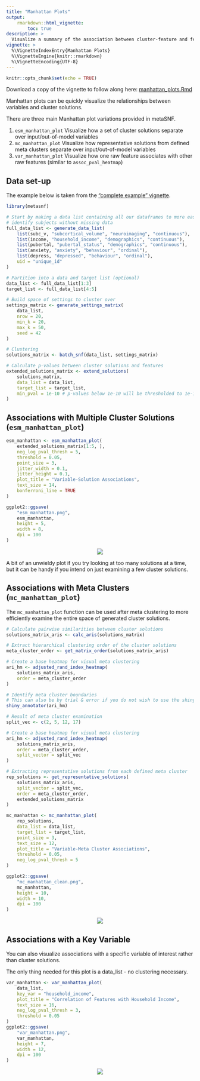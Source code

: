 ```yaml
---
title: "Manhattan Plots"
output:
    rmarkdown::html_vignette:
        toc: true
description: >
  Visualize a summary of the association between cluster-feature and feature-feature relationships.
vignette: >
  %\VignetteIndexEntry{Manhattan Plots}
  %\VignetteEngine{knitr::rmarkdown}
  %\VignetteEncoding{UTF-8}
---
```


```r
knitr::opts_chunk$set(echo = TRUE)
```

Download a copy of the vignette to follow along here: [manhattan_plots.Rmd](https://raw.githubusercontent.com/BRANCHlab/metasnf/main/vignettes/manhattan_plots.Rmd)

Manhattan plots can be quickly visualize the relationships between variables and cluster solutions.

There are three main Manhattan plot variations provided in metaSNF.

1. `esm_manhattan_plot` Visualize how a set of cluster solutions separate over input/out-of-model variables
2. `mc_manhattan_plot` Visualize how representative solutions from defined meta clusters separate over input/out-of-model variables
3. `var_manhattan_plot` Visualize how one raw feature associates with other raw features (similar to `assoc_pval_heatmap`)

## Data set-up

The example below is taken from the ["complete example" vignette](https://branchlab.github.io/metasnf/articles/a_complete_example.html).

```r
library(metasnf)

# Start by making a data list containing all our dataframes to more easily
# identify subjects without missing data
full_data_list <- generate_data_list(
    list(subc_v, "subcortical_volume", "neuroimaging", "continuous"),
    list(income, "household_income", "demographics", "continuous"),
    list(pubertal, "pubertal_status", "demographics", "continuous"),
    list(anxiety, "anxiety", "behaviour", "ordinal"),
    list(depress, "depressed", "behaviour", "ordinal"),
    uid = "unique_id"
)

# Partition into a data and target list (optional)
data_list <- full_data_list[1:3]
target_list <- full_data_list[4:5]

# Build space of settings to cluster over
settings_matrix <- generate_settings_matrix(
    data_list,
    nrow = 20,
    min_k = 20,
    max_k = 50,
    seed = 42
)

# Clustering
solutions_matrix <- batch_snf(data_list, settings_matrix)

# Calculate p-values between cluster solutions and features
extended_solutions_matrix <- extend_solutions(
    solutions_matrix,
    data_list = data_list,
    target_list = target_list,
    min_pval = 1e-10 # p-values below 1e-10 will be thresholded to 1e-10
)
```

## Associations with Multiple Cluster Solutions (`esm_manhattan_plot`)

```r
esm_manhattan <- esm_manhattan_plot(
    extended_solutions_matrix[1:5, ],
    neg_log_pval_thresh = 5,
    threshold = 0.05,
    point_size = 3,
    jitter_width = 0.1,
    jitter_height = 0.1,
    plot_title = "Variable-Solution Associations",
    text_size = 14,
    bonferroni_line = TRUE
)

ggplot2::ggsave(
    "esm_manhattan.png",
    esm_manhattan,
    height = 5,
    width = 8,
    dpi = 100
)
```

<center>
![](https://raw.githubusercontent.com/BRANCHlab/metasnf/main/vignettes/esm_manhattan.png)
</center>

A bit of an unwieldy plot if you try looking at too many solutions at a time, but it can be handy if you intend on just examining a few cluster solutions.

## Associations with Meta Clusters (`mc_manhattan_plot`)

The `mc_manhattan_plot` function can be used after meta clustering to more efficiently examine the entire space of generated cluster solutions.

```r
# Calculate pairwise similarities between cluster solutions
solutions_matrix_aris <- calc_aris(solutions_matrix)

# Extract hierarchical clustering order of the cluster solutions
meta_cluster_order <- get_matrix_order(solutions_matrix_aris)

# Create a base heatmap for visual meta clustering
ari_hm <- adjusted_rand_index_heatmap(
    solutions_matrix_aris,
    order = meta_cluster_order
)

# Identify meta cluster boundaries
# This can also be by trial & error if you do not wish to use the shiny app.
shiny_annotator(ari_hm)

# Result of meta cluster examination
split_vec <- c(2, 5, 12, 17)

# Create a base heatmap for visual meta clustering
ari_hm <- adjusted_rand_index_heatmap(
    solutions_matrix_aris,
    order = meta_cluster_order,
    split_vector = split_vec
)

# Extracting representative solutions from each defined meta cluster
rep_solutions <- get_representative_solutions(
    solutions_matrix_aris,
    split_vector = split_vec,
    order = meta_cluster_order,
    extended_solutions_matrix
)

mc_manhattan <- mc_manhattan_plot(
    rep_solutions,
    data_list = data_list,
    target_list = target_list,
    point_size = 3,
    text_size = 12,
    plot_title = "Variable-Meta Cluster Associations",
    threshold = 0.05,
    neg_log_pval_thresh = 5
)

ggplot2::ggsave(
    "mc_manhattan_clean.png",
    mc_manhattan,
    height = 10,
    width = 10,
    dpi = 100
)
```

<center>
![](https://raw.githubusercontent.com/BRANCHlab/metasnf/main/vignettes/mc_manhattan_clean.png)
</center>

## Associations with a Key Variable

You can also visualize associations with a specific variable of interest rather than cluster solutions.

The only thing needed for this plot is a data_list - no clustering necessary.

```r
var_manhattan <- var_manhattan_plot(
    data_list,
    key_var = "household_income",
    plot_title = "Correlation of Features with Household Income",
    text_size = 16,
    neg_log_pval_thresh = 3,
    threshold = 0.05
)
ggplot2::ggsave(
    "var_manhattan.png",
    var_manhattan,
    height = 7,
    width = 12,
    dpi = 100
)
```

<center>
![](https://raw.githubusercontent.com/BRANCHlab/metasnf/main/vignettes/var_manhattan.png)
</center>

